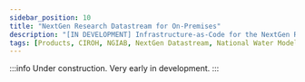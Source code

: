 ```yaml
---
sidebar_position: 10
title: "NextGen Research Datastream for On-Premises"
description: "[IN DEVELOPMENT] Infrastructure-as-Code for the NextGen Research Datastream, ready to be deployed anywhere via OpenStack."
tags: [Products, CIROH, NGIAB, NextGen Datastream, National Water Model]
---
```

<!-- TODO: Should be given the second-highest sidebar position once the documentation stabilizes. -->


:::info
Under construction. Very early in development.
:::


<GitHubReadme username="CIROH-UA" repo="ngen-datastream" readmeFileName="README.md" trimTitle="true"/>
